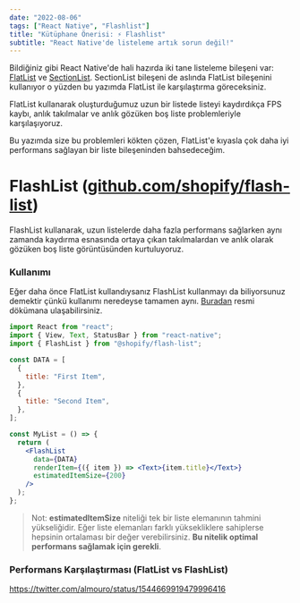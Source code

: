 ```yaml
---
date: "2022-08-06"
tags: ["React Native", "Flashlist"]
title: "Kütüphane Önerisi: ⚡️ Flashlist"
subtitle: "React Native'de listeleme artık sorun değil!"
---
```


Bildiğiniz gibi React Native'de hali hazırda iki tane listeleme bileşeni var: [FlatList](https://reactnative.dev/docs/flatlist) ve [SectionList](https://reactnative.dev/docs/sectionlist). SectionList bileşeni de aslında FlatList bileşenini kullanıyor o yüzden bu yazımda FlatList ile karşılaştırma göreceksiniz.

FlatList kullanarak oluşturduğumuz uzun bir listede listeyi kaydırdıkça FPS kaybı, anlık takılmalar ve anlık gözüken boş liste problemleriyle karşılaşıyoruz.

Bu yazımda size bu problemleri kökten çözen, FlatList'e kıyasla çok daha iyi performans sağlayan bir liste bileşeninden bahsedeceğim.

# FlashList ([github.com/shopify/flash-list](https://github.com/shopify/flash-list))

FlashList kullanarak, uzun listelerde daha fazla performans sağlarken aynı zamanda kaydırma esnasında ortaya çıkan takılmalardan ve anlık olarak gözüken boş liste görüntüsünden kurtuluyoruz.

### Kullanımı

Eğer daha önce FlatList kullandıysanız FlashList kullanmayı da biliyorsunuz demektir çünkü kullanımı neredeyse tamamen aynı. [Buradan](https://shopify.github.io/flash-list/docs/usage) resmi dökümana ulaşabilirsiniz.

```jsx {19} showLineNumbers
import React from "react";
import { View, Text, StatusBar } from "react-native";
import { FlashList } from "@shopify/flash-list";

const DATA = [
  {
    title: "First Item",
  },
  {
    title: "Second Item",
  },
];

const MyList = () => {
  return (
    <FlashList
      data={DATA}
      renderItem={({ item }) => <Text>{item.title}</Text>}
      estimatedItemSize={200}
    />
  );
};
```

> Not: **estimatedItemSize** niteliği tek bir liste elemanının tahmini yükseliğidir. Eğer liste elemanları farklı yüksekliklere sahiplerse hepsinin ortalaması bir değer verebilirsiniz. **Bu nitelik optimal performans sağlamak için gerekli**.

### Performans Karşılaştırması (FlatList vs FlashList)

https://twitter.com/almouro/status/1544669919479996416
